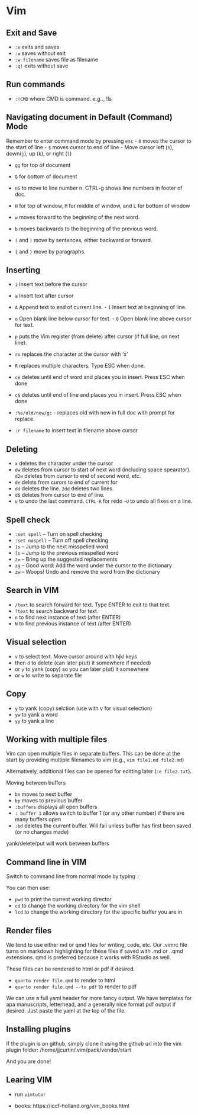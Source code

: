 # Vim

## Exit and Save

- `:x` exits and saves
- `:w` saves without exit
- `:w filename` saves file as filename
- `:q!` exits without save

## Run commands
 - `:!CMD` where CMD is command.  e.g.., !ls

## Navigating document in Default (Command) Mode

Remember to enter command mode by pressing `esc`
- `0` moves the cursor to the start of line
- `$` moves cursor to end of line
- Move cursor left (`h`), down(`j`), up (`k`), or right (`l`)

- `gg` for top of document 
- `G` for bottom of document
- `nG` to move to line number n.  CTRL-g shows line numbers in footer of doc.
- `H` for top of window, `M` for middle of window, and `L` for bottom of window

- `w` moves forward to the beginning of the next word.
- `b` moves backwards to the beginning of the previous word.
- `(` and `)` move by sentences, either backward or forward.
- `{` and `}` move by paragraphs.

## Inserting

- `i` Insert text before the cursor
- `a` Insert text after cursor
- `A`  Append text to end of current line.  - `I` Insert text at beginning of line.
- `o` Open blank line below cursor for text.  - `O` Open blank line above cursor for text.
- `p` puts the Vim register (from delete) after cursor (if full line, on next line).
- `rx` replaces the character at the cursor with 'x'
- `R` replaces multiple characters.  Type ESC when done.
- `ce` deletes until end of word and places you in insert.  Press ESC when done
- `c$` deletes until end of line and  places you in insert.  Press ESC when done
- `:%s/old/new/gc` - replaces old with new in full doc with prompt for replace.

- `:r filename` to insert text in filename above cursor

## Deleting
- `x` deletes the character under the cursor
- `dw` deletes from cursor to start of next word (including space spearator). `d2w` deletes from cursor to end of second word, etc.
- `de` delets from curors to end of current for
- `dd` deletes the line.  `2dd` deletes two lines.
- `d$` deletes from cursor to end of line.
- `u` to undo the last command. `CTRL-R` for redo
-`U` to undo all fixes on a line.


## Spell check

- `:set spell` – Turn on spell checking
- `:set nospell` – Turn off spell checking
- `]s` – Jump to the next misspelled word
- `[s` – Jump to the previous misspelled word
- `z=` – Bring up the suggested replacements
- `zg` – Good word: Add the word under the cursor to the dictionary
- `zw` – Woops! Undo and remove the word from the dictionary

## Search in VIM

- `/text` to search forward for text.  Type ENTER to exit to that text.
- `?text` to search backward for text. 
- `n` to find next instance of text (after ENTER)
- `N` to find previous instance of text (after ENTER)

## Visual selection

- `v` to select text.  Move cursor around with hjkl keys
- then `d` to delete (can later p(ut) it somewhere if needed)
- or `y` to yank (copy) so you can later p(ut) it somewhere
- or `w` to write to separate file 

## Copy

- `y` to yank (copy) selction (use with v for visual selection)
- `yw` to yank a word
- `yy` to yank a line

## Working with multiple files

Vim can open multiple files in separate buffers.  This can be done at the start by providing multiple filenames to vim (e.g., `vim file1.md file2.md`)

Alternatively, additional files can be opened for editting later (`:e file2.txt`).

Moving between buffers

- `bn` moves to next buffer
- `bp` moves to previous buffer
- `:buffers` displays all open buffers
- `: buffer 1` allows switch to buffer 1 (or any other number) if there are many buffers open
- `:bd` deletes the current buffer.  Will fail unless buffer has first been saved (or no changes made)

yank/delete/put will work between buffers

## Command line in VIM

Switch to command line from normal mode by typing `:`

You can then use:

- `pwd` to print the current working director
- `cd` to change the working directory for the vim shell
- `lcd` to change the working directory for the specific buffer you are in

## Render files

We tend to use either md or qmd files for writing, code, etc.  Our .vimrc file turns on markdown highlighting for these files if saved with .md or ..qmd extensions.  qmd is preferred because it works with RStudio as well.

These files can be rendered to html or pdf if desired.

- `quarto render file.qmd` to render to html
- `quarto render file.qmd --to pdf` to render to pdf

We can use a full yaml header for more fancy output.   We have templates for apa manuscripts, letterhead, and a generally nice format pdf output if desired.  Just paste the yaml at the top of the file.

## Installing plugins
If the plugin is on github, simply clone it using the github url into the vim plugin
folder: /home/jjcurtin/.vim/pack/vendor/start

And you are done!


## Learing VIM

- run `vimtutor`

- books: https://iccf-holland.org/vim_books.html
